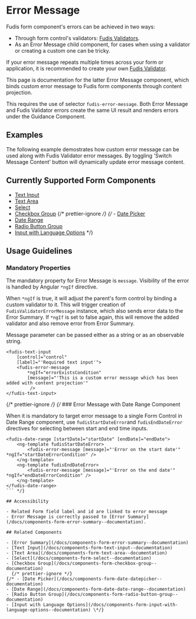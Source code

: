
<Meta title="Components/Form/Error Message" />

# Error Message

Fudis form component's errors can be achieved in two ways:

- Through form control's validators: [Fudis Validators](/docs/utilities-validators--documentation).
- As an Error Message child component, for cases when using a validator or creating a custom one can be tricky.

If your error message repeats multiple times across your form or application, it is recommended to create your own [Fudis Validator](/docs/utilities-validators--documentation).

This page is documentation for the latter Error Message component, which binds custom error message to Fudis form components through content projection.

This requires the use of selector `fudis-error-message`. Both Error Message and Fudis Validator errors create the same UI result and renders errors under the Guidance Component.

## Examples

The following example demostrates how custom error message can be used along with Fudis Validator error messages. By toggling 'Switch Message Content' button will dynamically update error message content.

<Canvas of={ErrorMessageStories.ErrorMessageExample}></Canvas>

## Currently Supported Form Components

- [Text Input](/docs/components-form-text-input--documentation)
- [Text Area](/docs/components-form-text-area--documentation)
- [Select](/docs/components-form-select--documentation)
- [Checkbox Group](/docs/components-form-checkbox-group--documentation)
  {/* prettier-ignore */}
{/* - [Date Picker](/docs/components-form-date-datepicker--documentation)
- [Date Range](/docs/components-form-date-date-range--documentation)
- [Radio Button Group](/docs/components-form-radio-button-group--documentation)
- [Input with Language Options](/docs/components-form-input-with-language-options--documentation) \*/}

## Usage Guidelines

### Mandatory Properties

The mandatory property for Error Message is `message`. Visibility of the error is handled by Angular `*ngIf` directive.

When `*ngIf` is true, it will adjust the parent's form control by binding a custom validator to it. This will trigger creation of `FudisValidatorErrorMessage` instance, which also sends error data to the Error Summary. If `*ngIf` is set to false again, this will remove the added validator and also remove error from Error Summary.

Message parameter can be passed either as a string or as an observable string.

```
<fudis-text-input
	[control]="control"
	[label]="'Required text input'">
	<fudis-error-message
		*ngIf="errorExistsCondition"
		[message]="'This is a custom error message which has been added with content projection'"
		 />
</fudis-text-input>
```

{/* prettier-ignore */}
{/* ### Error Message with Date Range Component

When it is mandatory to target error message to a single Form Control in Date Range component, use `fudisStartDateError`and `fudisEndDateError` directives for selecting between start and end time inputs.

````
<fudis-date-range [startDate]="startDate" [endDate]="endDate">
	<ng-template fudisStartDateError>
		<fudis-error-message [message]="'Error on the start date'" *ngIf="startDateErrorCondition" />
	</ng-template>
	<ng-template fudisEndDateError>
		<fudis-error-message [message]="'Error on the end date'" *ngIf="endDateErrorCondition" />
	</ng-template>
</fudis-date-range>
``` */}

## Accessibility

- Related Form field label and id are linked to error message
- Error Message is correctly passed to [Error Summary](/docs/components-form-error-summary--documentation).

## Related Components

- [Error Summary](/docs/components-form-error-summary--documentation)
- [Text Input](/docs/components-form-text-input--documentation)
- [Text Area](/docs/components-form-text-area--documentation)
- [Select](/docs/components-form-select--documentation)
- [Checkbox Group](/docs/components-form-checkbox-group--documentation)
  {/* prettier-ignore */}
{/* - [Date Picker](/docs/components-form-date-datepicker--documentation)
- [Date Range](/docs/components-form-date-date-range--documentation)
- [Radio Button Group](/docs/components-form-radio-button-group--documentation)
- [Input with Language Options](/docs/components-form-input-with-language-options--documentation) \*/}
````
